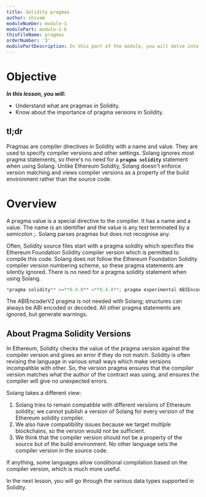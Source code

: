 ```yaml
---
title: Solidity pragmas
author: shivam
moduleNumber: module-1
modulePart: module-1-b
thisFileName: pragmas
orderNumber: '3'
modulePartDescription: In this part of the module, you will delve into the basics of the Solidity programming language, which is used for building Solana programs. You will take a deep dive into foundational Solidity for solana concepts.
---
```



# Objective

*************************In this lesson, you will:*************************

- Understand what are pragmas in Solidity.
- Know about the importance of pragma versions in Solidity.

## tl;dr

Pragmas are compiler directives in Solidity with a name and value. They are used to specify compiler versions and other settings. Solang  ignores most pragma statements, so there's no need for a **`pragma solidity`** statement when using Solang. Unlike Ethereum Solidity, Solang doesn't enforce version matching and views compiler versions as a property of the build environment rather than the source code.

# Overview

A pragma value is a special directive to the compiler. It has a name and a value. The name is an identifier and the value is any text terminated by a semicolon ;. Solang parses pragmas but does not recognise any.

Often, Solidity source files start with a pragma solidity which specifies the Ethereum Foundation Solidity compiler version which is permitted to compile this code. Solang does not follow the Ethereum Foundation Solidity compiler version numbering scheme, so these pragma statements are silently ignored. There is no need for a pragma solidity statement when using Solang.

```jsx
*pragma solidity** >=**0.4.0** <**0.4.8**; pragma experimental ABIEncoderV2;
```

The ABIEncoderV2 pragma is not needed with Solang; structures can always be ABI encoded or decoded. All other pragma statements are ignored, but generate warnings.

## **About Pragma Solidity Versions**

In Ethereum, Solidity checks the value of the pragma version against the compiler version and gives an error if they do not match. Solidity is often revising the language in various small ways which make versions incompatible with other. So, the version pragma ensures that the compiler version matches what the author of the contract was using, and ensures the compiler will give no unexpected errors.

Solang takes a different view:

1. Solang tries to remain compatible with different versions of Ethereum solidity; we cannot publish a version of Solang for every version of the Ethereum solidity compiler.
2. We also have compatibility issues because we target multiple blockchains, so the version would not be sufficient.
3. We think that the compiler version should not be a property of the source but of the build environment. No other language sets the compiler version in the source code.

If anything, some languages allow conditional compilation based on the compiler version, which is much more useful.

In the next lesson, you will go through the various data types supported in Solidity.